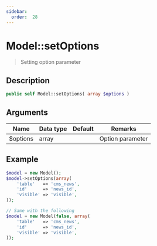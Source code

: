 ```yaml
---
sidebar:
  order:  28
---
```


# Model::setOptions

> Setting option parameter

## Description

```php
public self Model::setOptions( array $options )
```

## Arguments

| Name     | Data type | Default | Remarks          |
| -------- | --------- | ------- | ---------------- |
| $options | array     |         | Option parameter |

## Example

```php title="Controller"
$model = new Model();
$model->setOptions(array(
    'table'   => 'cms_news',
    'id'      => 'news_id',
    'visible' => 'visible',
));

// Same with the following
$model = new Model(false, array(
    'table'   => 'cms_news',
    'id'      => 'news_id',
    'visible' => 'visible',
));
```
